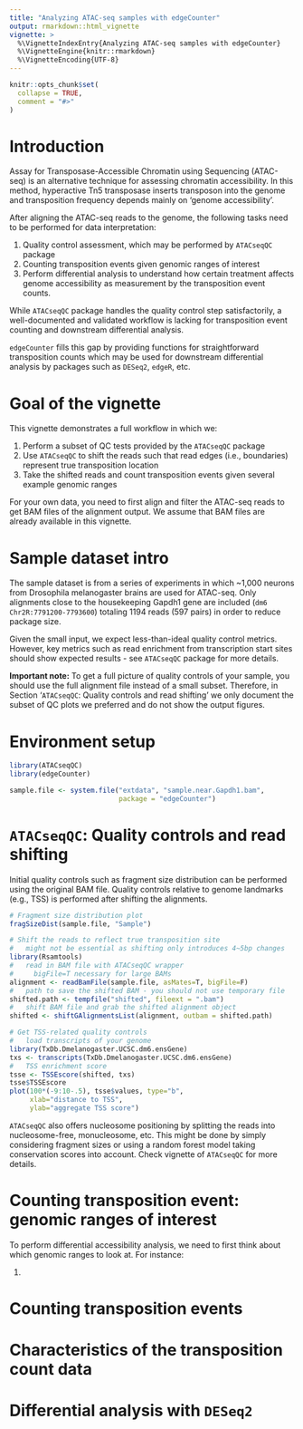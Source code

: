 ```yaml
---
title: "Analyzing ATAC-seq samples with edgeCounter"
output: rmarkdown::html_vignette
vignette: >
  %\VignetteIndexEntry{Analyzing ATAC-seq samples with edgeCounter}
  %\VignetteEngine{knitr::rmarkdown}
  %\VignetteEncoding{UTF-8}
---
```


```r
knitr::opts_chunk$set(
  collapse = TRUE,
  comment = "#>"
)
```

# Introduction

Assay for Transposase-Accessible Chromatin using Sequencing (ATAC-seq) is an 
alternative technique for assessing chromatin accessibility. In this method, 
hyperactive Tn5 transposase inserts transposon into the genome and transposition 
frequency depends mainly on 'genome accessibility'.

After aligning the ATAC-seq reads to the genome, the following tasks need to be 
performed for data interpretation:

1. Quality control assessment, which may be performed by `ATACseqQC` package
2. Counting transposition events given genomic ranges of interest
3. Perform differential analysis to understand how certain treatment affects 
genome accessibility as measurement by the transposition event counts.

While `ATACseqQC` package handles the quality control step satisfactorily, 
a well-documented and validated workflow is lacking for transposition event 
counting and downstream differential analysis.

`edgeCounter` fills this gap by providing functions for straightforward transposition 
counts which may be used for downstream differential analysis by packages such as 
`DESeq2`, `edgeR`, etc.

# Goal of the vignette

This vignette demonstrates a full workflow in which we:

1. Perform a subset of QC tests provided by the `ATACseqQC` package
2. Use `ATACseqQC` to shift the reads such that read edges (i.e., boundaries) 
represent true transposition location
3. Take the shifted reads and count transposition events given several example 
genomic ranges

For your own data, you need to first align and filter the ATAC-seq reads to get 
BAM files of the alignment output. We assume that BAM files are already available 
in this vignette.

# Sample dataset intro

The sample dataset is from a series of experiments in which ~1,000 neurons from 
Drosophila melanogaster brains are used for ATAC-seq. Only alignments close to 
the housekeeping Gapdh1 gene are included (`dm6 Chr2R:7791200-7793600`) totaling 
1194 reads (597 pairs) in order to reduce package size.

Given the small input, we expect less-than-ideal quality control metrics. 
However, key metrics such as read enrichment from transcription start sites should 
show expected results - see `ATACseqQC` package for more details.

**Important note:** To get a full picture of quality controls of your sample, you 
should use the full alignment file instead of a small subset. Therefore, in
Section '`ATACseqQC`: Quality controls and read shifting' we only document 
the subset of QC plots we preferred and do not show the output figures.


# Environment setup

```r
library(ATACseqQC)
library(edgeCounter)

sample.file <- system.file("extdata", "sample.near.Gapdh1.bam", 
                           package = "edgeCounter")
```

# `ATACseqQC`: Quality controls and read shifting

Initial quality controls such as fragment size distribution can be performed 
using the original BAM file. Quality controls relative to genome landmarks (e.g., 
TSS) is performed after shifting the alignments.

```r
# Fragment size distribution plot
fragSizeDist(sample.file, "Sample")

# Shift the reads to reflect true transposition site
#   might not be essential as shifting only introduces 4~5bp changes
library(Rsamtools)
#   read in BAM file with ATACseqQC wrapper
#     bigFile=T necessary for large BAMs
alignment <- readBamFile(sample.file, asMates=T, bigFile=F)
#   path to save the shifted BAM - you should not use temporary file
shifted.path <- tempfile("shifted", fileext = ".bam")
#   shift BAM file and grab the shifted alignment object
shifted <- shiftGAlignmentsList(alignment, outbam = shifted.path)

# Get TSS-related quality controls
#   load transcripts of your genome
library(TxDb.Dmelanogaster.UCSC.dm6.ensGene)
txs <- transcripts(TxDb.Dmelanogaster.UCSC.dm6.ensGene)
#   TSS enrichment score
tsse <- TSSEscore(shifted, txs)
tsse$TSSEscore
plot(100*(-9:10-.5), tsse$values, type="b", 
     xlab="distance to TSS",
     ylab="aggregate TSS score")
```

`ATACseqQC` also offers nucleosome positioning by splitting the reads into
nucleosome-free, monucleosome, etc.  This might be done by simply considering 
fragment sizes or using a random forest model taking conservation scores 
into account. Check vignette of `ATACseqQC` for more details.

# Counting transposition event: genomic ranges of interest

To perform differential accessibility analysis, we need to first think about 
which genomic ranges to look at. For instance:

1. 

# Counting transposition events

# Characteristics of the transposition count data

# Differential analysis with `DESeq2`
